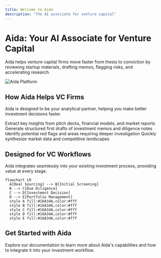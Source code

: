 ```yaml
---
title: Welcome to Aida
description: "The AI associate for venture capital"
---
```


# Aida: Your AI Associate for Venture Capital

Aida helps venture capital firms move faster from thesis to conviction by reviewing startup materials, drafting memos, flagging risks, and accelerating research.

<img
  className="rounded-lg shadow-md"
  src="/images/hero-dark.png"
  alt="Aida Platform"
/>

## How Aida Helps VC Firms

Aida is designed to be your analytical partner, helping you make better investment decisions faster.

<CardGroup cols={2}>
  <Card
    title="Analyze Startup Materials"
    icon="magnifying-glass-chart"
    href="/product-updates"
  >
    Extract key insights from pitch decks, financial models, and market reports
  </Card>
  <Card
    title="Draft Investment Memos"
    icon="file-lines"
    href="/product-updates"
  >
    Generate structured first drafts of investment memos and diligence notes
  </Card>
  <Card
    title="Flag Investment Risks"
    icon="triangle-exclamation"
    href="/product-updates"
  >
    Identify potential red flags and areas requiring deeper investigation
  </Card>
  <Card
    title="Accelerate Research"
    icon="rocket"
    href="/product-updates"
  >
    Quickly synthesize market data and competitive landscapes
  </Card>
</CardGroup>

## Designed for VC Workflows

Aida integrates seamlessly into your existing investment process, providing value at every stage.

```mermaid
flowchart LR
  A[Deal Sourcing] --> B[Initial Screening]
  B --> C[Due Diligence]
  C --> D[Investment Decision]
  D --> E[Portfolio Management]
  style A fill:#16A34A,color:#fff
  style B fill:#16A34A,color:#fff
  style C fill:#16A34A,color:#fff
  style D fill:#16A34A,color:#fff
  style E fill:#16A34A,color:#fff
```

## Get Started with Aida

Explore our documentation to learn more about Aida's capabilities and how to integrate it into your investment workflow.
